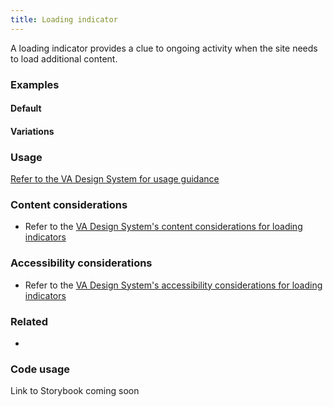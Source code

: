```yaml
---
title: Loading indicator
---
```



A loading indicator provides a clue to ongoing activity when the site needs to load additional content.

### Examples

#### Default

#### Variations

### Usage

[Refer to the VA Design System for usage guidance](https://design.va.gov/components/loading-indicator)

### Content considerations
* Refer to the [VA Design System's content considerations for loading indicators](https://design.va.gov/components/loading-indicator#content-considerations)

### Accessibility considerations
* Refer to the [VA Design System's accessibility considerations for loading indicators](https://design.va.gov/components/loading-indicator#accessibility-considerations)

### Related
- 

### Code usage
Link to Storybook coming soon


<ComponentTopInfo componentName="LoadingComponent" example={exampleString} codeString={LoadingComponentString}/>
